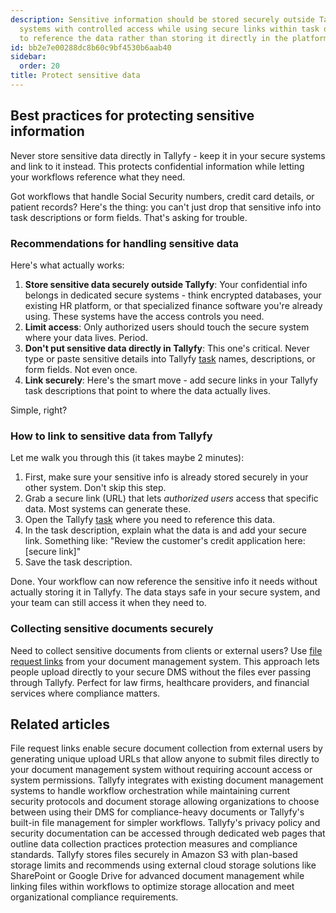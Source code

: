 ```yaml
---
description: Sensitive information should be stored securely outside Tallyfy in dedicated
  systems with controlled access while using secure links within task descriptions
  to reference the data rather than storing it directly in the platform.
id: bb2e7e00288dc8b60c9bf4530b6aab40
sidebar:
  order: 20
title: Protect sensitive data
---
```


## Best practices for protecting sensitive information

Never store sensitive data directly in Tallyfy - keep it in your secure systems and link to it instead. This protects confidential information while letting your workflows reference what they need.

Got workflows that handle Social Security numbers, credit card details, or patient records? Here's the thing: you can't just drop that sensitive info into task descriptions or form fields. That's asking for trouble.

### Recommendations for handling sensitive data

Here's what actually works:

1.  **Store sensitive data securely outside Tallyfy**: Your confidential info belongs in dedicated secure systems - think encrypted databases, your existing HR platform, or that specialized finance software you're already using. These systems have the access controls you need.
2.  **Limit access**: Only authorized users should touch the secure system where your data lives. Period.
3.  **Don't put sensitive data directly in Tallyfy**: This one's critical. Never type or paste sensitive details into Tallyfy [task](/products/pro/tracking-and-tasks/tasks/) names, descriptions, or form fields. Not even once.
4.  **Link securely**: Here's the smart move - add secure links in your Tallyfy task descriptions that point to where the data actually lives.

Simple, right?

### How to link to sensitive data from Tallyfy

Let me walk you through this (it takes maybe 2 minutes):

1. First, make sure your sensitive info is already stored securely in your other system. Don't skip this step.
2. Grab a secure link (URL) that lets *authorized users* access that specific data. Most systems can generate these.
3. Open the Tallyfy [task](/products/pro/tracking-and-tasks/tasks/) where you need to reference this data.
4. In the task description, explain what the data is and add your secure link. Something like: "Review the customer's credit application here: [secure link]"
5. Save the task description.

Done. Your workflow can now reference the sensitive info it needs without actually storing it in Tallyfy. The data stays safe in your secure system, and your team can still access it when they need to.

### Collecting sensitive documents securely

Need to collect sensitive documents from clients or external users? Use [file request links](mdc:products/pro/integrations/document-management/file-request-links/) from your document management system. This approach lets people upload directly to your secure DMS without the files ever passing through Tallyfy. Perfect for law firms, healthcare providers, and financial services where compliance matters.


## Related articles
<CardGrid>
<LinkTitleCard header="<b>Document Management > File request links</b>" href="/products/pro/integrations/document-management/file-request-links/" > File request links enable secure document collection from external users by generating unique upload URLs that allow anyone to submit files directly to your document management system without requiring account access or system permissions. </LinkTitleCard>
<LinkTitleCard header="<b>Integrations > Document management</b>" href="/products/pro/integrations/document-management/" > Tallyfy integrates with existing document management systems to handle workflow orchestration while maintaining current security protocols and document storage allowing organizations to choose between using their DMS for compliance-heavy documents or Tallyfy's built-in file management for simpler workflows. </LinkTitleCard>
<LinkTitleCard header="<b>Terms Legals > Tallyfy's privacy policy</b>" href="/products/pro/miscellaneous/terms-legals/where-can-i-find-tallyfys-privacy-policy/" > Tallyfy's privacy policy and security documentation can be accessed through dedicated web pages that outline data collection practices protection measures and compliance standards. </LinkTitleCard>
<LinkTitleCard header="<b>Miscellaneous > File storage and security</b>" href="/products/pro/miscellaneous/how-does-file-storage-work-in-tallyfy/" > Tallyfy stores files securely in Amazon S3 with plan-based storage limits and recommends using external cloud storage solutions like SharePoint or Google Drive for advanced document management while linking files within workflows to optimize storage allocation and meet organizational compliance requirements. </LinkTitleCard>
</CardGrid>